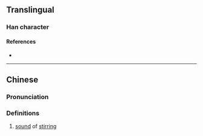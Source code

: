 {{character info/new}}
==Translingual==

===Han character===
{{Han char|rn=85|rad=水|as=20|sn=23|four=37116|canj=EHBU,XEHBU|ids=⿰氵覺}}

====References====
* {{Han ref|kx=0663.300|dkj=18792|dj=1072.180|hdz=31797.040|uh=705A|ud=28762|bh=F7E5|bd=63461}}

----

==Chinese==
{{zh-forms}}

===Pronunciation===
{{zh-pron
|m=jiǎo
|c=gaau2
|mc=
|oc=
|ma=
|cat=n
}}

===Definitions===
{{zh-hanzi}}

# [[sound]] of [[stirring]]